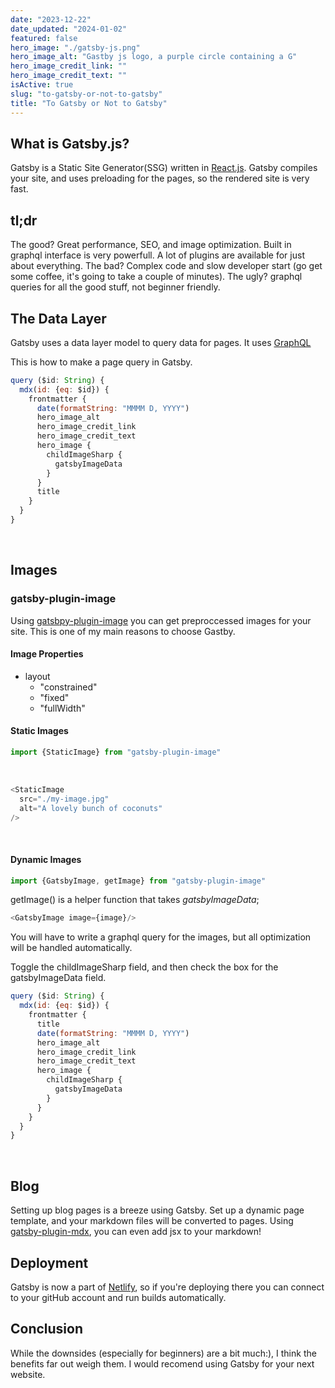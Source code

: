 ```yaml
---
date: "2023-12-22"
date_updated: "2024-01-02"
featured: false
hero_image: "./gatsby-js.png"
hero_image_alt: "Gastby js logo, a purple circle containing a G"
hero_image_credit_link: ""
hero_image_credit_text: ""
isActive: true
slug: "to-gatsby-or-not-to-gatsby"
title: "To Gatsby or Not to Gatsby"
---
```


## What is Gatsby.js?

Gatsby is a Static Site Generator(SSG) written in [React.js](https://react.dev/).
Gatsby compiles your site, and uses preloading for the pages, so the rendered site is very fast.

## tl;dr
The good? Great performance, SEO, and image optimization. Built in graphql interface is very powerfull. A lot of plugins are available for just about everything.
The bad? Complex code and slow developer start (go get some coffee, it's going to take a couple of minutes).
The ugly? graphql queries for all the good stuff, not beginner friendly.

## The Data Layer

Gatsby uses a data layer model to query data for pages. It uses [GraphQL](https://graphql.org/)

This is how to make a page query in Gatsby.

``` js
query ($id: String) {
  mdx(id: {eq: $id}) {
    frontmatter {
      date(formatString: "MMMM D, YYYY")
      hero_image_alt
      hero_image_credit_link
      hero_image_credit_text
      hero_image {
        childImageSharp {
          gatsbyImageData
        }
      }
      title
    }
  }
}
```
<br/>

## Images

### gatsby-plugin-image

Using [gatsbpy-plugin-image](https://www.gatsbyjs.com/docs/reference/built-in-components/gatsby-plugin-image) you can get preproccessed images for your site. This is one of my main reasons to choose Gastby.


#### Image Properties

- layout
  - "constrained"
  - "fixed"
  - "fullWidth"

#### Static Images

```js
import {StaticImage} from "gatsby-plugin-image"
```

<br/>

```js
<StaticImage
  src="./my-image.jpg"
  alt="A lovely bunch of coconuts"
/>
```

<br/>

#### Dynamic Images

```js
import {GatsbyImage, getImage} from "gatsby-plugin-image"
```

getImage() is a helper function that takes *gatsbyImageData*;

```js
<GatsbyImage image={image}/>
```

You will have to write a graphql query for the images, but all optimization will be handled automatically.

Toggle the childImageSharp field, and then check the box for the gatsbyImageData field.

```js
query ($id: String) {
  mdx(id: {eq: $id}) {
    frontmatter {
      title
      date(formatString: "MMMM D, YYYY")
      hero_image_alt
      hero_image_credit_link
      hero_image_credit_text
      hero_image {
        childImageSharp {
          gatsbyImageData
        }
      }
    }
  }
}
```

<br/>

## Blog

Setting up blog pages is a breeze using Gatsby. Set up a dynamic page template, and your markdown files will be converted to pages. Using [gatsby-plugin-mdx](https://www.gatsbyjs.com/plugins/gatsby-plugin-mdx/), you can even add jsx to your markdown!

## Deployment

Gatsby is now a part of [Netlify](https://www.netlify.com/), so if you're deploying there you can connect to your gitHub account and run builds automatically.

## Conclusion

While the downsides (especially for beginners) are a bit much:), I think the benefits far out weigh them. I would recomend using Gatsby for your next website.